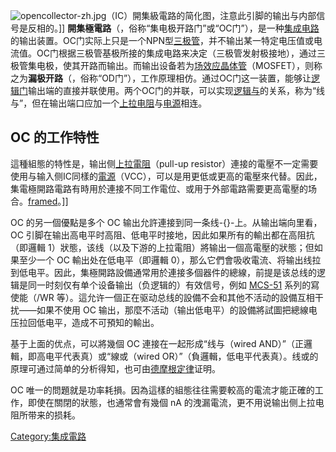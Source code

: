 {{noteTA
|G1=IT
|1=zh-hans:场效应晶体管; zh-hant:場效電晶體;
|2=zh-hans:栅极; zh-hant:閘極;
}}
[[File:opencollector-zh.jpg|thumb]]（IC）開集級電路的简化图，注意此引脚的输出与内部信号是反相的。]]
'''開集極電路'''（{{lang-en|Open Collector}}，俗称“集电极开路门”或“OC门”），是一种[[集成电路|集成电路]]的输出装置。OC门实际上只是一个NPN型[[双极性晶体管|三极管]]，并不输出某一特定电压值或电流值。OC门根据三极管基极所接的集成电路来决定（三极管发射极接地），通过三极管集电极，使其开路而输出。而输出设备若为[[金属氧化物半导体场效晶体管|场效应晶体管]]（MOSFET），则称之为'''漏极开路'''（{{lang-en|Open Drain}}，俗称“OD门”），工作原理相仿。通过OC门这一装置，能够让[[逻辑门|逻辑门]]输出端的直接并联使用。两个OC门的并联，可以实现[[逻辑与|逻辑与]]的关系，称为“线与”，但在输出端口应加一个[[上拉电阻|上拉电阻]]与[[电源|电源]]相连。

==OC 的工作特性==
這種組態的特性是，输出侧[[上拉電阻|上拉電阻]]（pull-up resistor）連接的電壓不一定需要使用与输入侧IC同樣的[[電源|電源]]（VCC），可以是用更低或更高的電壓來代替。因此，集電極開路電路有時用於連接不同工作電位、或用于外部電路需要更高電壓的场合。[[Image:OpenCollectorRelayDriver_whiteBackground.png|framed]]。]]

OC 的另一個優點是多个 OC 输出允許連接到同一条线-{}-上。从输出端向里看，OC 引脚在输出高电平时高阻、低电平时接地，因此如果所有的輸出都在高阻抗（即邏輯 1）狀態，该线（以及下游的上拉電阻）將输出一個高電壓的狀態；但如果至少一个 OC 輸出处在低电平（即邏輯 0），那么它們會吸收電流、将输出线拉到低电平。因此，集極開路設備通常用於連接多個器件的總線，前提是该总线的逻辑是同一时刻仅有单个设备输出（负逻辑的）有效信号，例如 [[MCS-51|MCS-51]] 系列的寫使能（/WR 等）。這允许一個正在驱动总线的設備不会和其他不活动的設備互相干扰——如果不使用 OC 输出，那麼不活动（输出低电平）的設備將試圖把總線电压拉回低电平，造成不可預知的輸出。

基于上面的优点，可以將幾個 OC 連接在一起形成“线与（wired AND）”（正邏輯，即高电平代表真）或“線或（wired OR）”（負邏輯，低电平代表真）。线或的原理可通过简单的分析得知，也可由[[德摩根定律|德摩根定律]]证明。

OC 唯一的問題就是功率耗損。因為這樣的組態往往需要較高的電流才能正確的工作，即使在關閉的狀態，也通常會有幾個 nA 的洩漏電流，更不用说输出侧上拉电阻所带来的损耗。

{{模拟电路}}

[[Category:集成電路|Category:集成電路]]